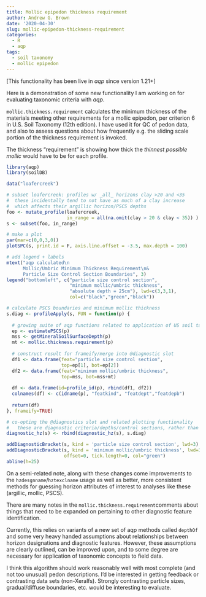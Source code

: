 ```yaml
---
title: Mollic epipedon thickness requirement
author: Andrew G. Brown
date: '2020-04-30'
slug: mollic-epipedon-thickness-requirement
categories:
  - R
  - aqp
tags:
  - soil taxonomy
  - mollic epipedon
--- 
```


[This functionality has been live in _aqp_ since version 1.21+]

Here is a demonstration of some new functionality I am working on for evaluating taxonomic criteria with _aqp_. 

`mollic.thickness.requirement` calculates the minimum thickness of the materials meeting other requirements for a mollic epipedon, per criterion 6 in U.S. Soil Taxonomy (12th edition). I have used it for QC of pedon data, and also to assess questions about how frequently e.g. the sliding scale portion of the thickness requirement is invoked. 

The thickness "requirement" is showing how thick the _thinnest possible mollic_ would have to be for each profile. 

```r
library(aqp)
library(soilDB)

data("loafercreek")

# subset loafercreek: profiles w/ _all_ horizons clay >20 and <35 
#  these incidentally tend to not have as much of a clay increase 
#  which affects their argillic horizon/PSCS depths
foo <- mutate_profile(loafercreek, 
                      in_range = all(na.omit(clay > 20 & clay < 35)) )
s <- subset(foo, in_range)

# make a plot
par(mar=c(0,0,3,0))
plotSPC(s, print.id = F, axis.line.offset = -3.5, max.depth = 100)

# add legend + labels
mtext("aqp calculated\n
      Mollic/Umbric Minimum Thickness Requirement\n&
      Particle Size Control Section Boundaries", 3)
legend("bottomleft", c("particle size control section",
                       "minimum mollic/umbric thickness",
                       "absolute depth = 25cm"), lwd=c(3,3,1), 
                       col=c("black","green","black"))

# calculate PSCS boundaries and minimum mollic thickness
s.diag <- profileApply(s, FUN = function(p) {
  
  # growing suite of aqp functions related to application of US soil taxonomic criteria
  ep <- estimatePSCS(p)
  mss <- getMineralSoilSurfaceDepth(p)
  mt <- mollic.thickness.requirement(p)
  
  # construct result for frameify/merge into @diagnostic slot
  df1 <- data.frame(feat="particle size control section", 
                    top=ep[1], bot=ep[2])
  df2 <- data.frame(feat="minimum mollic/umbric thickness", 
                    top=mss, bot=mss+mt)
  
  df <- data.frame(id=profile_id(p), rbind(df1, df2))
  colnames(df) <- c(idname(p), "featkind", "featdept","featdepb")
  
  return(df) 
}, frameify=TRUE)

# co-opting the @diagnostics slot and related plotting functionality
#   these are diagnostic criteria/depths/control sections, rather than "features" per se
diagnostic_hz(s) <- rbind(diagnostic_hz(s), s.diag)

addDiagnosticBracket(s, kind = 'particle size control section', lwd=3)
addDiagnosticBracket(s, kind = 'minimum mollic/umbric thickness', lwd=3, 
                     offset=0, tick.length=0, col="green")
abline(h=25)
```

On a semi-related note, along with these changes come improvements to the `hzdesgnname`/`hztexclname` usage as well as better, more consistent methods for guessing horizon attributes of interest to analyses like these (argillic, mollic, PSCS).

There are many notes in the `mollic.thickness.requirement`comments about things that need to be expanded on pertaining to other diagnostic feature identification. 

Currently, this relies on variants of a new set of aqp methods called `depthOf` and some very heavy handed assumptions about relationships between horizon designations and diagnostic features. However, these assumptions are clearly outlined, can be improved upon, and to some degree are necessary for application of taxonomic concepts to field data.

I think this algorithm should work reasonably well with most complete (and not too unusual) pedon descriptions. I'd be interested in getting feedback or contrasting data sets (non-Xeralfs). Strongly contrasting particle sizes, gradual/diffuse boundaries, etc. would be interesting to evaluate.
